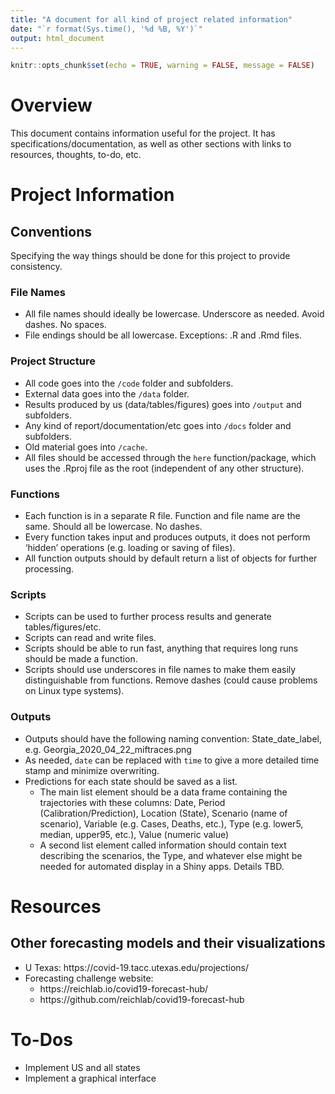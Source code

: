 ```yaml
---
title: "A document for all kind of project related information"
date: "`r format(Sys.time(), '%d %B, %Y')`"
output: html_document
---
```



```r
knitr::opts_chunk$set(echo = TRUE, warning = FALSE, message = FALSE)
```


# Overview

This document contains information useful for the project. It has specifications/documentation, as well as other sections with links to resources, thoughts, to-do, etc.


# Project Information

## Conventions

Specifying the way things should be done for this project to provide consistency.

### File Names
* All file names should ideally be lowercase. Underscore as needed. Avoid dashes. No spaces.
* File endings should be all lowercase. Exceptions: .R and .Rmd files.

### Project Structure
* All code goes into the `/code` folder and subfolders.
* External data goes into the `/data` folder.
* Results produced by us (data/tables/figures) goes into `/output` and subfolders.
* Any kind of report/documentation/etc goes into `/docs` folder and subfolders.
* Old material goes into `/cache`.
* All files should be accessed through the `here` function/package, which uses the .Rproj file as the root (independent of any other structure).

### Functions
* Each function is in a separate R file. Function and file name are the same. Should all be lowercase. No dashes.
* Every function takes input and produces outputs, it does not perform 'hidden' operations (e.g. loading or saving of files).
* All function outputs should by default return a list of objects for further processing.


### Scripts
* Scripts can be used to further process results and generate tables/figures/etc. 
* Scripts can read and write files.
* Scripts should be able to run fast, anything that requires long runs should be made a function.
* Scripts should use underscores in file names to make them easily distinguishable from functions. Remove dashes (could cause problems on Linux type systems).

### Outputs
* Outputs should have the following naming convention: State_date_label, e.g. Georgia_2020_04_22_miftraces.png
* As needed, `date` can be replaced with `time` to give a more detailed time stamp and minimize overwriting.
* Predictions for each state should be saved as a list. 
  - The main list element should be a data frame containing the trajectories with these columns: Date, Period (Calibration/Prediction), Location (State), Scenario (name of scenario), Variable (e.g. Cases, Deaths, etc.), Type (e.g. lower5, median, upper95, etc.), Value (numeric value) 
  - A second list element called information should contain text describing the scenarios, the Type, and whatever else might be needed for automated display in a Shiny apps. Details TBD.


# Resources


## Other forecasting models and their visualizations

* U Texas: https://covid-19.tacc.utexas.edu/projections/
* Forecasting challenge website: 
  - https://reichlab.io/covid19-forecast-hub/
  - https://github.com/reichlab/covid19-forecast-hub



# To-Dos

* Implement US and all states
* Implement a graphical interface


